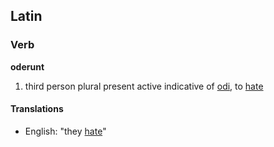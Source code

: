 ==Latin==
===Verb===
'''oderunt'''

#third person plural present active indicative of [[odi]], to [[hate]]
====Translations====
*English: "they [[hate]]"